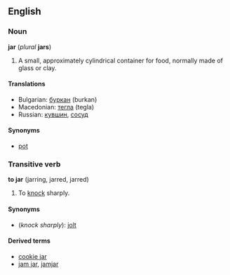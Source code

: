 ==English==
===Noun===
'''jar''' (''plural'' '''jars''')

#A small, approximately cylindrical container for food, normally made of glass or clay.

====Translations====
*Bulgarian: [[буркан]] (burkan)
*Macedonian: [[тегла]] (tegla)
*Russian: [[кувшин]], [[сосуд]]

====Synonyms====
*[[pot]]

===Transitive verb===
'''to jar''' (jarring, jarred, jarred)

#To [[knock]] sharply.

====Synonyms====
*(''knock sharply''): [[jolt]]

====Derived terms====
*[[cookie jar]]
*[[jam jar]], [[jamjar]]